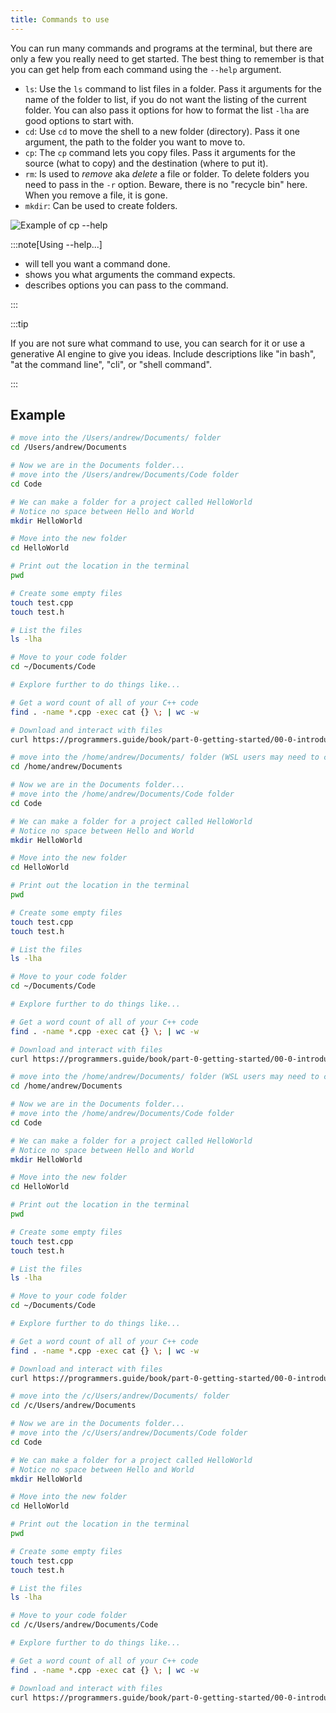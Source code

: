 ```yaml
---
title: Commands to use
---
```



You can run many commands and programs at the terminal, but there are only a few you really need to get started. The best thing to remember is that you can get help from each command using the `--help` argument.

- `ls`: Use the `ls` command to list files in a folder. Pass it arguments for the name of the folder to list, if you do not want the listing of the current folder. You can also pass it options for how to format the list `-lha` are good options to start with.
- `cd`: Use `cd` to move the shell to a new folder (directory). Pass it one argument, the path to the folder you want to move to.
- `cp`: The `cp` command lets you copy files. Pass it arguments for the source (what to copy) and the destination (where to put it).
- `rm`: Is used to *remove* aka *delete* a file or folder. To delete folders you need to pass in the `-r` option. Beware, there is no "recycle bin" here. When you remove a file, it is gone.
- `mkdir`: Can be used to create folders.

![Example of cp --help](./images/command-help.png)

:::note[Using --help...]

- will tell you want a command done.
- shows you what arguments the command expects.
- describes options you can pass to the command.

:::

:::tip

If you are not sure what command to use, you can search for it or use a generative AI engine to give you ideas. Include descriptions like "in bash", "at the command line", "cli", or "shell command".

:::

## Example

<Tabs syncKey="terminal-type">
<TabItem label="macOS">

```zsh
# move into the /Users/andrew/Documents/ folder
cd /Users/andrew/Documents

# Now we are in the Documents folder...
# move into the /Users/andrew/Documents/Code folder
cd Code

# We can make a folder for a project called HelloWorld
# Notice no space between Hello and World
mkdir HelloWorld

# Move into the new folder
cd HelloWorld

# Print out the location in the terminal
pwd

# Create some empty files
touch test.cpp
touch test.h

# List the files
ls -lha

# Move to your code folder
cd ~/Documents/Code

# Explore further to do things like...

# Get a word count of all of your C++ code
find . -name *.cpp -exec cat {} \; | wc -w

# Download and interact with files
curl https://programmers.guide/book/part-0-getting-started/00-0-introduction/ > intro.html
```

</TabItem>
<TabItem label="Linux">

```zsh
# move into the /home/andrew/Documents/ folder (WSL users may need to create Documents folder)
cd /home/andrew/Documents

# Now we are in the Documents folder...
# move into the /home/andrew/Documents/Code folder
cd Code

# We can make a folder for a project called HelloWorld
# Notice no space between Hello and World
mkdir HelloWorld

# Move into the new folder
cd HelloWorld

# Print out the location in the terminal
pwd

# Create some empty files
touch test.cpp
touch test.h

# List the files
ls -lha

# Move to your code folder
cd ~/Documents/Code

# Explore further to do things like...

# Get a word count of all of your C++ code
find . -name *.cpp -exec cat {} \; | wc -w

# Download and interact with files
curl https://programmers.guide/book/part-0-getting-started/00-0-introduction/ > intro.html
```

</TabItem>
<TabItem label="Windows (WSL)">

```zsh
# move into the /home/andrew/Documents/ folder (WSL users may need to create Documents folder)
cd /home/andrew/Documents

# Now we are in the Documents folder...
# move into the /home/andrew/Documents/Code folder
cd Code

# We can make a folder for a project called HelloWorld
# Notice no space between Hello and World
mkdir HelloWorld

# Move into the new folder
cd HelloWorld

# Print out the location in the terminal
pwd

# Create some empty files
touch test.cpp
touch test.h

# List the files
ls -lha

# Move to your code folder
cd ~/Documents/Code

# Explore further to do things like...

# Get a word count of all of your C++ code
find . -name *.cpp -exec cat {} \; | wc -w

# Download and interact with files
curl https://programmers.guide/book/part-0-getting-started/00-0-introduction/ > intro.html
```

</TabItem>
<TabItem label="Windows (MSYS2)">

```zsh
# move into the /c/Users/andrew/Documents/ folder
cd /c/Users/andrew/Documents

# Now we are in the Documents folder...
# move into the /c/Users/andrew/Documents/Code folder
cd Code

# We can make a folder for a project called HelloWorld
# Notice no space between Hello and World
mkdir HelloWorld

# Move into the new folder
cd HelloWorld

# Print out the location in the terminal
pwd

# Create some empty files
touch test.cpp
touch test.h

# List the files
ls -lha

# Move to your code folder
cd /c/Users/andrew/Documents/Code

# Explore further to do things like...

# Get a word count of all of your C++ code
find . -name *.cpp -exec cat {} \; | wc -w

# Download and interact with files
curl https://programmers.guide/book/part-0-getting-started/00-0-introduction/ > intro.html
```

</TabItem>
</Tabs>
  